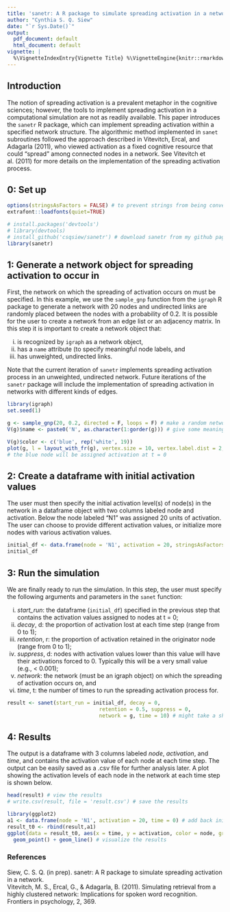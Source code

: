 ```yaml
---
title: 'sanetr: A R package to simulate spreading activation in a network'
author: "Cynthia S. Q. Siew"
date: "`r Sys.Date()`"
output:
  pdf_document: default
  html_document: default
vignette: |
  %\VignetteIndexEntry{Vignette Title} %\VignetteEngine{knitr::rmarkdown} %\VignetteEncoding{UTF-8}
---
```


## Introduction

The notion of spreading activation is a prevalent metaphor in the cognitive sciences; however, the tools to implement spreading activation in a computational simulation are not as readily available. This paper introduces the `sanetr` R package, which can implement spreading activation within a specified network structure. The algorithmic method implemented in `sanet` subroutines followed the approach described in Vitevitch, Ercal, and Adagarla (2011), who viewed activation as a fixed cognitive resource that could “spread” among connected nodes in a network. See Vitevitch et al. (2011) for more details on the implementation of the spreading activation process. 

## 0: Set up

```r
options(stringsAsFactors = FALSE) # to prevent strings from being converted to a factor class
extrafont::loadfonts(quiet=TRUE)

# install.packages('devtools')
# library(devtools)
# install_github('csqsiew/sanetr') # download sanetr from my github page
library(sanetr)
```

## 1: Generate a network object for spreading activation to occur in

First, the network on which the spreading of activation occurs on must be specified. In this example, we use the `sample_gnp` function from the `igraph` R package to generate a network with 20 nodes and undirected links are randomly placed between the nodes with a probability of 0.2. It is possible for the user to create a network from an edge list or an adjacency matrix. In this step it is important to create a network object that:

(i) is recognized by `igraph` as a network object, 
(ii) has a `name` attribute (to specify meaningful node labels, and 
(iii) has unweighted, undirected links. 

Note that the current iteration of `sanetr` implements spreading activation process in an unweighted, undirected network. Future iterations of the `sanetr` package will include the implementation of spreading activation in networks with different kinds of edges.  

```r
library(igraph)
set.seed(1)

g <- sample_gnp(20, 0.2, directed = F, loops = F) # make a random network
V(g)$name <- paste0('N', as.character(1:gorder(g))) # give some meaningful labels for the 'name' attribute

V(g)$color <- c('blue', rep('white', 19))
plot(g, l = layout_with_fr(g), vertex.size = 10, vertex.label.dist = 2, vertex.label.cex = 0.8)
# the blue node will be assigned activation at t = 0
```

## 2: Create a dataframe with initial activation values 

The user must then specify the initial activation level(s) of node(s) in the network in a dataframe object with two columns labeled node and activation. Below the node labeled “N1” was assigned 20 units of activation. The user can choose to provide different activation values, or initialize more nodes with various activation values.

```r
initial_df <- data.frame(node = 'N1', activation = 20, stringsAsFactors = F)
initial_df
```

## 3: Run the simulation

We are finally ready to run the simulation. In this step, the user must specify the following arguments and parameters in the `sanet` function: 

(i) *start_run*: the dataframe (`initial_df`) specified in the previous step that contains the activation values assigned to nodes at t = 0; 
(ii) *decay*, d: the proportion of activation lost at each time step (range from 0 to 1); 
(iii) *retention*, r: the proportion of activation retained in the originator node (range from 0 to 1); 
(iv) *suppress*, d: nodes with activation values lower than this value will have their activations forced to 0. Typically this will be a very small value (e.g., < 0.001); 
(v) *network*: the network (must be an igraph object) on which the spreading of activation occurs on, and
(vi) *time*, t: the number of times to run the spreading activation process for.  

```r
result <- sanet(start_run = initial_df, decay = 0,
                              retention = 0.5, suppress = 0,
                              network = g, time = 10) # might take a short while!
```

## 4: Results

The output is a dataframe with 3 columns labeled *node*, *activation*, and *time*, and contains the activation value of each node at each time step. The output can be easily saved as a .csv file for further analysis later. A plot showing the activation levels of each node in the network at each time step is shown below.

```r
head(result) # view the results
# write.csv(result, file = 'result.csv') # save the results 

library(ggplot2) 
a1 <- data.frame(node = 'N1', activation = 20, time = 0) # add back initial activation at t = 0
result_t0 <- rbind(result,a1)
ggplot(data = result_t0, aes(x = time, y = activation, color = node, group = node)) +
  geom_point() + geom_line() # visualize the results 
```

### References 

Siew, C. S. Q. (in prep). sanetr: A R package to simulate spreading activation in a network.  
Vitevitch, M. S., Ercal, G., & Adagarla, B. (2011). Simulating retrieval from a highly clustered network: Implications for spoken word recognition. Frontiers in psychology, 2, 369.

